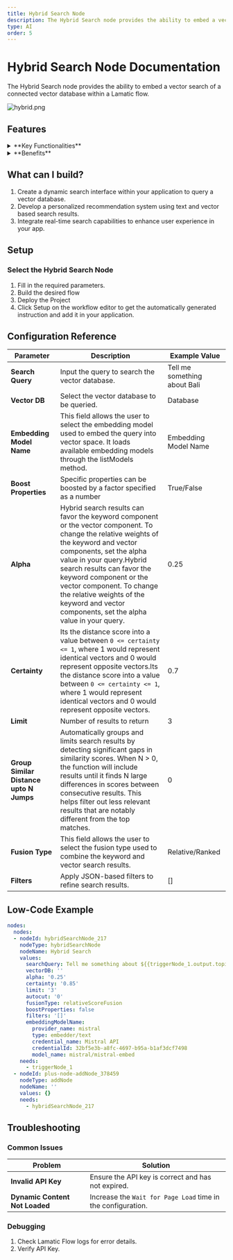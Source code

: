 ```yaml
---
title: Hybrid Search Node
description: The Hybrid Search node provides the ability to embed a vector search of a connected vector database within a Lamatic flow.
type: AI
order: 5
---
```


# Hybrid Search Node Documentation

The Hybrid Search node provides the ability to embed a vector search of a connected vector database within a Lamatic flow.

![hybrid.png](./img/hybrid/hybrid.png)

## Features

<details>

<summary>**Key Functionalities**</summary>

1. **Hybrid Search Capability**: Combines text-based queries and vector database searches for precise and contextually relevant results.

1. **Dynamic Query Integration**: Supports dynamic input parameters (e.g., `{{triggerNode_1.output.topic}}`) to tailor search queries.

1. **Vector Database Support**: Integrates seamlessly with vector databases for advanced search and retrieval.

1. **Embedding Model Integration**: Leverages embedding models, such as Mistral API (`mistral-embed`), for enhanced semantic understanding.

1. **Customizable Boost Properties**: Includes options to adjust parameters like `Alpha` for fine-tuning search results.

</details>

<details>

<summary>**Benefits**</summary>

1. **Enhanced Precision**: Delivers accurate results by combining traditional search with semantic vector-based techniques.

1. **Flexibility**: Supports dynamic query generation and multiple embedding models, catering to diverse use cases.

1. **Scalability**: Works effectively with large-scale vector databases for high-performance search applications.

1. **Ease of Use**: Provides an intuitive interface for configuring search parameters, boosting usability for non-technical users.

1. **Optimized Results**: Allows fine-tuning with boost properties like `Alpha` to balance relevance and diversity in outputs.

</details>

## What can I build?

1. Create a dynamic search interface within your application to query a vector database.
1. Develop a personalized recommendation system using text and vector based search results.
1. Integrate real-time search capabilities to enhance user experience in your app.

## Setup

### Select the Hybrid Search Node

1. Fill in the required parameters.
1. Build the desired flow
1. Deploy the Project
1. Click Setup on the workflow editor to get the automatically generated instruction and add it in your application.

## Configuration Reference

| **Parameter**                           | **Description**                                                                                                                                                                                                                                                                                                                                                              | **Example Value**            |
| --------------------------------------- | ---------------------------------------------------------------------------------------------------------------------------------------------------------------------------------------------------------------------------------------------------------------------------------------------------------------------------------------------------------------------------- | ---------------------------- |
| **Search Query**                        | Input the query to search the vector database.                                                                                                                                                                                                                                                                                                                               | Tell me something about Bali |
| **Vector DB**                           | Select the vector database to be queried.                                                                                                                                                                                                                                                                                                                                    | Database                     |
| **Embedding Model Name**                | This field allows the user to select the embedding model used to embed the query into vector space. It loads available embedding models through the listModels method.                                                                                                                                                                                                       | Embedding Model Name         |
| **Boost Properties**                    | Specific properties can be boosted by a factor specified as a number                                                                                                                                                                                                                                                                                                         | True/False                   |
| **Alpha**                               | Hybrid search results can favor the keyword component or the vector component. To change the relative weights of the keyword and vector components, set the alpha value in your query.Hybrid search results can favor the keyword component or the vector component. To change the relative weights of the keyword and vector components, set the alpha value in your query. | 0.25                         |
| **Certainty**                           | Its the distance score into a value between `0 <= certainty <= 1`, where 1 would represent identical vectors and 0 would represent opposite vectors.Its the distance score into a value between `0 <= certainty <= 1`, where 1 would represent identical vectors and 0 would represent opposite vectors.                                                                     | 0.7                          |
| **Limit**                               | Number of results to return                                                                                                                                                                                                                                                                                                                                                  | 3                            |
| **Group Similar Distance upto N Jumps** | Automatically groups and limits search results by detecting significant gaps in similarity scores. When N > 0, the function will include results until it finds N large differences in scores between consecutive results. This helps filter out less relevant results that are notably different from the top matches.                                                      | 0                            |
| **Fusion Type**                         | This field allows the user to select the fusion type used to combine the keyword and vector search results.                                                                                                                                                                                                                                                                  | Relative/Ranked              |
| **Filters**                             | Apply JSON-based filters to refine search results.                                                                                                                                                                                                                                                                                                                           | []                           |

## Low-Code Example

```yaml
nodes:
  nodes:
  - nodeId: hybridSearchNode_217
    nodeType: hybridSearchNode
    nodeName: Hybrid Search
    values:
      searchQuery: Tell me something about ${{triggerNode_1.output.topic}}
      vectorDB: ''
      alpha: '0.25'
      certainty: '0.85'
      limit: '3'
      autocut: '0'
      fusionType: relativeScoreFusion
      boostProperties: false
      filters: '[]'
      embeddingModelName:
        provider_name: mistral
        type: embedder/text
        credential_name: Mistral API
        credentialId: 32bf5e3b-a8fc-4697-b95a-b1af3dcf7498
        model_name: mistral/mistral-embed
    needs:
      - triggerNode_1
  - nodeId: plus-node-addNode_378459
    nodeType: addNode
    nodeName: ''
    values: {}
    needs:
      - hybridSearchNode_217
```

## Troubleshooting

### Common Issues

| **Problem**                    | **Solution**                                                 |
| ------------------------------ | ------------------------------------------------------------ |
| **Invalid API Key**            | Ensure the API key is correct and has not expired.           |
| **Dynamic Content Not Loaded** | Increase the `Wait for Page Load` time in the configuration. |

### Debugging

1. Check Lamatic Flow logs for error details.
1. Verify API Key.
